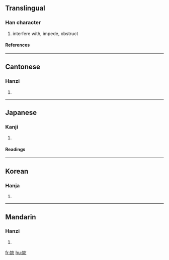 ==Translingual==
===Han character===
{{Han char|rn=38|rad=女|as=04|sn=7|four=4042<sub>7</sub>|canj=女卜竹尸 (VYHS)|ids=⿰[[女]][[方]]}}
# interfere with, impede, obstruct
====References====
{{Han ref|kx=0257.100|dkj=06111|dj=0522.040|hdz=21033.040|uh=59A8|ud=22952|bh=A7AB|bd=42923}}
----

==Cantonese==
===Hanzi===
{{yue-hanzi|jyut=|y=fong4}}
# {{defn|Cantonese}}
----
==Japanese==
===Kanji===
{{ja-kanji|grade=c|rs=女04}}
# {{defn|Japanese}} 
====Readings====
{{ja-readings|on=[[ぼう]] (bō)|kun=[[さまたげる]] (samatageru)}}
----
==Korean==
===Hanja===
{{ko-hanja|hangeul=방|rv=bang|mr=pang}}
# {{defn|Korean}}
----
==Mandarin==
===Hanzi===
{{cmn-hanzi|pin=[[fáng]] ([[fang2]])|wg=fang<sup>2</sup>}}
# {{defn|Mandarin}}

[[fr:妨]]
[[hu:妨]]